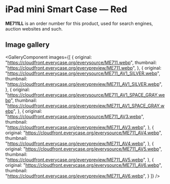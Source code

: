 
# iPad mini Smart Case — Red

<Callout type='info' emoji='👉🏻'>**ME711LL** is an order number for this product, used for search engines, auction websites and such.</Callout>

## Image gallery

<GalleryComponent
    images={[
      {
        original: "https://cloudfront.everycase.org/everysource/ME711.webp",
        thumbnail: "https://cloudfront.everycase.org/everypreview/ME711.webp",
      },
      {
        original: "https://cloudfront.everycase.org/everysource/ME711_AV1_SILVER.webp",
        thumbnail: "https://cloudfront.everycase.org/everypreview/ME711_AV1_SILVER.webp",
      },
      {
        original: "https://cloudfront.everycase.org/everysource/ME711_AV1_SPACE_GRAY.webp",
        thumbnail: "https://cloudfront.everycase.org/everypreview/ME711_AV1_SPACE_GRAY.webp",
      },
      {
        original: "https://cloudfront.everycase.org/everysource/ME711_AV3.webp",
        thumbnail: "https://cloudfront.everycase.org/everypreview/ME711_AV3.webp",
      },
      {
        original: "https://cloudfront.everycase.org/everysource/ME711_AV4.webp",
        thumbnail: "https://cloudfront.everycase.org/everypreview/ME711_AV4.webp",
      },
      {
        original: "https://cloudfront.everycase.org/everysource/ME711_AV5.webp",
        thumbnail: "https://cloudfront.everycase.org/everypreview/ME711_AV5.webp",
      },
      {
        original: "https://cloudfront.everycase.org/everysource/ME711_AV6.webp",
        thumbnail: "https://cloudfront.everycase.org/everypreview/ME711_AV6.webp",
      }
    ]}
  />
